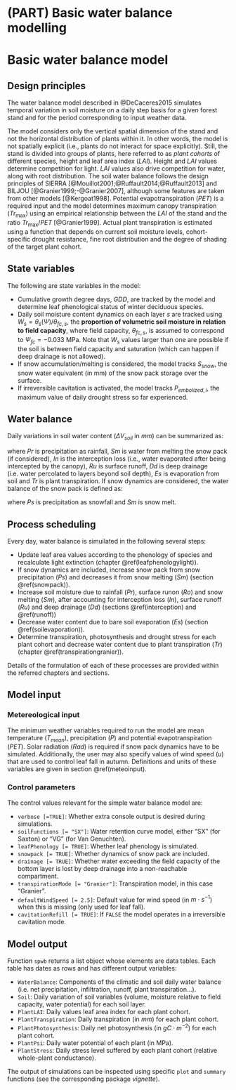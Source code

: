 # (PART) Basic water balance modelling {-}

# Basic water balance model {#basicwaterbalance}

## Design principles

The water balance model described in @DeCaceres2015 simulates temporal variation in soil moisture on a daily step basis for a given forest stand and for the period corresponding to input weather data. 

The model considers only the vertical spatial dimension of the stand and not the horizontal distribution of
plants within it. In other words, the model is not spatially explicit (i.e., plants do not interact for space explicitly). Still, the stand is divided into groups of plants, here referred to as *plant cohorts* of different species, height and leaf area index ($LAI$). Height and $LAI$ values determine competition for light. $LAI$ values also drive competition for water, along with root distribution. The soil water balance follows the design principles of SIERRA [@Mouillot2001;@Ruffault2014;@Ruffault2013] and BILJOU [@Granier1999;-@Granier2007], although some features are taken from other models [@Kergoat1998]. Potential evapotranspiration ($PET$) is a required input and the model determines maximum canopy transpiration ($Tr_{\max}$) using an empirical relationship between the $LAI$ of the stand and the ratio $Tr_{\max}/PET$ [@Granier1999]. Actual plant transpiration is estimated using a function that depends on current soil moisture levels, cohort-specific drought resistance, fine root distribution and the degree of shading of the target plant cohort.


## State variables
The following are state variables in the model:

+ Cumulative growth degree days, $GDD$, are tracked by the model and determine leaf phenological status of winter deciduous species.
+ Daily soil moisture content dynamics on each layer $s$ are tracked using $W_s = \theta_s(\Psi)/ \theta_{fc,s}$, the **proportion of volumetric soil moisture in relation to field capacity**, where field capacity, $\theta_{fc,s}$, is assumed to correspond to $\Psi_{fc} = -0.033$ MPa. Note that $W_s$ values larger than one are possible if the soil is between field capacity and saturation (which can happen if deep drainage is not allowed).
+ If snow accumulation/melting is considered, the model tracks $S_{snow}$, the snow water equivalent (in mm) of the snow pack storage over the surface.
+ If irreversible cavitation is activated, the model tracks $P_{embolized,i}$, the maximum value of daily drought stress so far experienced.


## Water balance
Daily variations in soil water content ($\Delta{V_{soil}}$ in $mm$) can be summarized as:

\begin{equation}
\Delta{V_{soil}} = Pr + Sm - In - Ru - Dd - Es -Tr
\end{equation}

where $Pr$ is precipitation as rainfall, $Sm$ is water from melting the snow pack (if considered), $In$ is the interception loss (i.e., water evaporated after being intercepted by the canopy), $Ru$ is surface runoff, $Dd$ is deep drainage (i.e. water percolated to layers beyond soil depth), $Es$ is evaporation from soil and $Tr$ is plant transpiration. If snow dynamics are considered, the water balance of the snow pack is defined as:

\begin{equation}
\Delta{S_{snow}} = Ps - Sm
\end{equation}

where $Ps$ is precipitation as snowfall and $Sm$ is snow melt.

## Process scheduling

Every day, water balance is simuilated in the following several steps:

+ Update leaf area values according to the phenology of species and recalculate light extinction (chapter \@ref(leafphenologylight)).
+ If snow dynamics are included, increase snow pack from snow precipitation ($Ps$) and decreases it from snow melting ($Sm$) (section \@ref(snowpack)).
+ Increase soil moisture due to rainfall ($Pr$), surface runon ($Ro$) and snow melting ($Sm$), after accounting for interception loss ($In$), surface runoff ($Ru$) and deep drainage ($Dd$)  (sections \@ref(interception) and \@ref(runoff))
+ Decrease water content due to bare soil evaporation ($Es$) (section \@ref(soilevaporation)).
+ Determine transpiration, photosynthesis and drought stress for each plant cohort  and decrease water content due to plant transpiration ($Tr$) (chapter \@ref(transpirationgranier)).

Details of the formulation of each of these processes are provided within the referred chapters and sections.

## Model input
### Metereological input
The minimum weather variables required to run the model are mean temperature ($T_{mean}$), precipitation ($P$) and potential evapotranspiration ($PET$). Solar radiation ($Rad$) is required if snow pack dynamics have to be simulated. Additionally, the user may also specify values of wind speed ($u$) that are used to control leaf fall in autumn. Definitions and units of these variables are given in section \@ref(meteoinput).


### Control parameters
The control values relevant for the simple water balance model are:

+ `verbose [=TRUE]`: Whether extra console output is desired during simulations.
+ `soilFunctions [= "SX"]`: Water retention curve model, either "SX" (for Saxton) or "VG" (for Van Genuchten).
+ `leafPhenology [= TRUE]`:  Whether leaf phenology is simulated.
+ `snowpack [= TRUE]`:  Whether dynamics of snow pack are included.
+ `drainage [= TRUE]`:  Whether water exceeding the field capacity of the bottom layer is lost by deep drainage into a non-reachable compartment.
+ `transpirationMode [= "Granier"]`: Transpiration model, in this case "Granier".
+ `defaultWindSpeed [= 2.5]`: Default value for wind speed (in $m \cdot s^{-1}$) when this is missing (only used for leaf fall).
+ `cavitationRefill [= TRUE]`: If `FALSE` the model operates in a irreversible cavitation mode.

## Model output
Function `spwb` returns a list object whose elements are data tables. Each table has dates as rows and has different output variables:

+ `WaterBalance`: Components of the climatic and soil daily water balance (i.e. net precipitation, infiltration, runoff, plant transpiration...).
+ `Soil`: Daily variation of soil variables  (volume, moisture relative to field capacity, water potential) for each soil layer.
+ `PlantLAI`: Daily values leaf area index for each plant cohort.
+ `PlantTranspiration`: Daily transpiration (in $mm$) for each plant cohort.
+ `PlantPhotosynthesis`: Daily net photosynthesis (in $g C \cdot m^{-2}$) for each plant cohort.
+ `PlantPsi`: Daily water potential of each plant (in MPa).
+ `PlantStress`: Daily stress level suffered by each plant cohort (relative whole-plant conductance).

The output of simulations can be inspected using specific `plot` and `summary` functions (see the corresponding package *vignette*).